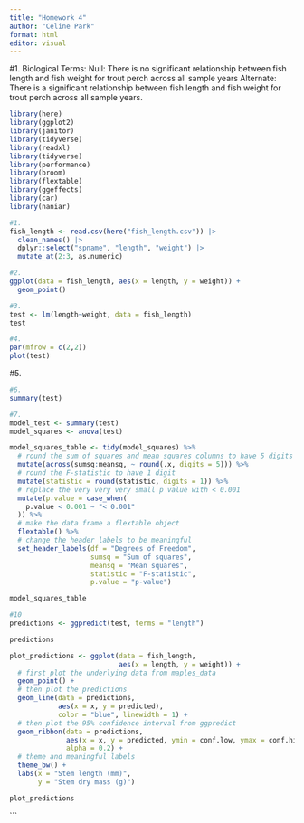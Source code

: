 ```yaml
---
title: "Homework 4"
author: "Celine Park"
format: html
editor: visual
---
```


#1. 
Biological Terms: 
Null: There is no significant relationship between fish length and fish weight for trout perch across all sample years
Alternate: There is a significant relationship between fish length and fish weight for trout perch across all sample years.

```r
library(here)
library(ggplot2)
library(janitor)
library(tidyverse)
library(readxl)
library(tidyverse)
library(performance)
library(broom)
library(flextable)
library(ggeffects)
library(car)
library(naniar)
```


```r
#1.
fish_length <- read.csv(here("fish_length.csv")) |>
  clean_names() |>
  dplyr::select("spname", "length", "weight") |>
  mutate_at(2:3, as.numeric)
```


```r
#2.
ggplot(data = fish_length, aes(x = length, y = weight)) +
  geom_point()
```


```r
#3. 
test <- lm(length~weight, data = fish_length)
test
```

```r
#4. 
par(mfrow = c(2,2))
plot(test)
```


#5.


```r
#6.
summary(test)
```

```r
#7. 
model_test <- summary(test)
model_squares <- anova(test)

model_squares_table <- tidy(model_squares) %>% 
  # round the sum of squares and mean squares columns to have 5 digits (could be less)
  mutate(across(sumsq:meansq, ~ round(.x, digits = 5))) %>% 
  # round the F-statistic to have 1 digit
  mutate(statistic = round(statistic, digits = 1)) %>% 
  # replace the very very very small p value with < 0.001
  mutate(p.value = case_when(
    p.value < 0.001 ~ "< 0.001"
  )) %>% 
  # make the data frame a flextable object
  flextable() %>% 
  # change the header labels to be meaningful
  set_header_labels(df = "Degrees of Freedom", 
                    sumsq = "Sum of squares",
                    meansq = "Mean squares",
                    statistic = "F-statistic",
                    p.value = "p-value")

model_squares_table
```


```r
#10
predictions <- ggpredict(test, terms = "length")

predictions

plot_predictions <- ggplot(data = fish_length, 
                           aes(x = length, y = weight)) +
  # first plot the underlying data from maples_data
  geom_point() +
  # then plot the predictions
  geom_line(data = predictions, 
            aes(x = x, y = predicted), 
            color = "blue", linewidth = 1) +
  # then plot the 95% confidence interval from ggpredict
  geom_ribbon(data = predictions, 
              aes(x = x, y = predicted, ymin = conf.low, ymax = conf.high), 
              alpha = 0.2) +
  # theme and meaningful labels
  theme_bw() +
  labs(x = "Stem length (mm)",
       y = "Stem dry mass (g)")

plot_predictions
```

  

```

